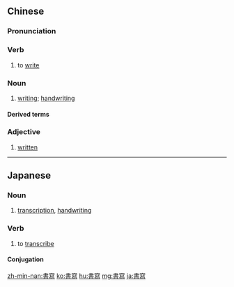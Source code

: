{{also|書写|书写}}
==Chinese==
{{zh-forms|s=书写}}

===Pronunciation===
{{zh-pron
|m=shūxiě
|c=syu1 se2
|mn=xm,tw:su-siá/qz:sir-siá/zz:si-siá
|cat=v,n,a
}}

===Verb===
{{zh-verb}}

# to [[write]]
#: {{zh-x|歷史 是 由 勝利者 書寫 的。|History is '''written''' by the victors.}}

===Noun===
{{zh-noun}}

# [[writing]]; [[handwriting]]
#: {{zh-x|書寫 工具|'''writing''' implement}}

====Derived terms====
{{zh-der|書寫系統}}

===Adjective===
{{zh-adj}}

# [[written]]
#: {{zh-x|書寫 載體|'''written''' medium}}

----

==Japanese==
{{ja-kanjitab|しょ|しゃ|yomi=o}}

===Noun===
{{ja-noun|しょしゃ|shin=書写}}

# [[transcription]], [[handwriting]]

===Verb===
{{ja-verb-suru|しょしゃ|shin=書写}}

# to [[transcribe]]

====Conjugation====
{{ja-suru|しょしゃ}}

[[zh-min-nan:書寫]]
[[ko:書寫]]
[[hu:書寫]]
[[mg:書寫]]
[[ja:書寫]]